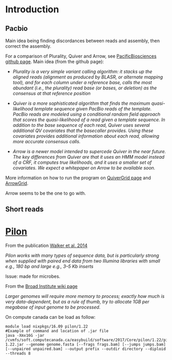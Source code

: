 # Introduction

## Pacbio

Main idea being finding discordances between reads and assembly, then correct the assembly.

For a comparison of Plurality, Quiver and Arrow, see [PacificBiosciences github page](https://github.com/PacificBiosciences/GenomicConsensus/blob/develop/doc/FAQ.rst). Main idea (from the github page): 

- *Plurality is a very simple variant calling algorithm: it stacks up the aligned reads (alignment as produced by BLASR, or alternate mapping tool), and for each column under a reference base, calls the most abundant (i.e., the plurality) read base (or bases, or deletion) as the consensus at that reference position*

- *Quiver is a more sophisticated algorithm that finds the maximum quasi-likelihood template sequence given PacBio reads of the template. PacBio reads are modeled using a conditional random field approach that scores the quasi-likelihood of a read given a template sequence. In addition to the base sequence of each read, Quiver uses several additional QV covariates that the basecaller provides. Using these covariates provides additional information about each read, allowing more accurate consensus calls.*

- *Arrow is a newer model intended to supercede Quiver in the near future. The key differences from Quiver are that it uses an HMM model instead of a CRF, it computes true likelihoods, and it uses a smaller set of covariates. We expect a whitepaper on Arrow to be available soon.*

More information on how to run the program on [QuiverGrid page](https://github.com/skoren/QuiverGrid) and [ArrowGrid](https://github.com/skoren/ArrowGrid).

Arrow seems to be the one to go with.

## Short reads

# [Pilon](https://github.com/broadinstitute/pilon/wiki)

From the publication [Walker et al. 2014](http://journals.plos.org/plosone/article?id=10.1371/journal.pone.0112963)

*Pilon works with many types of sequence data, but is particularly strong when supplied with paired end data from two Illumina libraries with small e.g., 180 bp and large e.g., 3–5 Kb inserts*

Issue: made for microbes.

From the [Broad Institute wiki page](https://github.com/broadinstitute/pilon/wiki/Requirements-&-Usage)

*Larger genomes will require more memory to process; exactly how much is very data-dependent, but as a rule of thumb, try to allocate 1GB per megabase of input genome to be processed.*

On compute canada can be load as follow:
```
module load nixpkgs/16.09 pilon/1.22
#Example of command and location of .jar file
java -Xmx16G -jar /cvmfs/soft.computecanada.ca/easybuild/software/2017/Core/pilon/1.22/pilon-1.22.jar --genome genome.fasta [--frags frags.bam] [--jumps jumps.bam] [--unpaired unpaired.bam] --output prefix --outdir directory --diploid --threads 8
```
